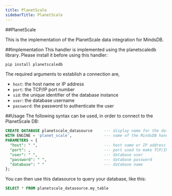 ```yaml
---
title: PlanetScale
sidebarTitle: PlanetScale
---
```


##PlanetScale 

This is the implementation of the PlanetScale data integration for MindsDB.

##Implementation
This handler is implemented using the planetscaledb library. Please install it before using this handler:

```bash
pip install planetscaledb
```

The required arguments to establish a connection are,
* `host`: the host name or IP address 
* `port`: the TCP/IP port number
* `sid`: the unique identifier of the database instance
* `user`: the database username 
* `password`: the password to authenticate the user

##Usage
The following syntax can be used, in order to connect to the PlanetScale DB:

```sql
CREATE DATABASE planetscale_datasource     --- display name for the database
WITH ENGINE = 'planet_scale',              --- name of the MindsDB handler
PARAMETERS = {
  "host": " ",                             --- host name or IP address
  "port": ,                                --- port used to make TCP/IP connection
  "user": " ",                             --- database user
  "password": " ",                         --- database password
  "database": " "                          --- database name
};
```


You can then use this datasource to query your database, like this:

```sql
SELECT * FROM planetscale_datasource.my_table
```